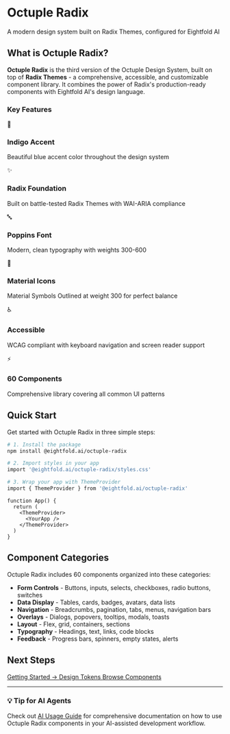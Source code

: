 
<Meta title="Documentation/Introduction" />

<div style={{ textAlign: 'center', padding: '40px 20px' }}>
  <h1 style={{ fontSize: '48px', fontWeight: 600, margin: '0 0 16px 0', color: '#3e63dd' }}>
    Octuple Radix
  </h1>
  <p style={{ fontSize: '20px', color: '#6b7280', margin: '0 0 40px 0', maxWidth: '600px', marginLeft: 'auto', marginRight: 'auto' }}>
    A modern design system built on Radix Themes, configured for Eightfold AI
  </p>
</div>

## What is Octuple Radix?

**Octuple Radix** is the third version of the Octuple Design System, built on top of **Radix Themes** - a comprehensive, accessible, and customizable component library. It combines the power of Radix's production-ready components with Eightfold AI's design language.

### Key Features

<div style={{ display: 'grid', gridTemplateColumns: 'repeat(auto-fit, minmax(250px, 1fr))', gap: '24px', margin: '32px 0' }}>
  <div style={{ padding: '24px', background: '#f9fafb', borderRadius: '12px', border: '1px solid #e5e7eb' }}>
    <div style={{ fontSize: '32px', marginBottom: '12px' }}>🎨</div>
      <h3 style={{ fontSize: '18px', fontWeight: 600, margin: '0 0 8px 0' }}>Indigo Accent</h3>
    <p style={{ fontSize: '14px', color: '#6b7280', margin: 0 }}>
      Beautiful blue accent color throughout the design system
    </p>
  </div>
  
  <div style={{ padding: '24px', background: '#f9fafb', borderRadius: '12px', border: '1px solid #e5e7eb' }}>
    <div style={{ fontSize: '32px', marginBottom: '12px' }}>✨</div>
    <h3 style={{ fontSize: '18px', fontWeight: 600, margin: '0 0 8px 0' }}>Radix Foundation</h3>
    <p style={{ fontSize: '14px', color: '#6b7280', margin: 0 }}>
      Built on battle-tested Radix Themes with WAI-ARIA compliance
    </p>
  </div>
  
  <div style={{ padding: '24px', background: '#f9fafb', borderRadius: '12px', border: '1px solid #e5e7eb' }}>
    <div style={{ fontSize: '32px', marginBottom: '12px' }}>🔤</div>
    <h3 style={{ fontSize: '18px', fontWeight: 600, margin: '0 0 8px 0' }}>Poppins Font</h3>
    <p style={{ fontSize: '14px', color: '#6b7280', margin: 0 }}>
      Modern, clean typography with weights 300-600
    </p>
  </div>
  
  <div style={{ padding: '24px', background: '#f9fafb', borderRadius: '12px', border: '1px solid #e5e7eb' }}>
    <div style={{ fontSize: '32px', marginBottom: '12px' }}>🎯</div>
    <h3 style={{ fontSize: '18px', fontWeight: 600, margin: '0 0 8px 0' }}>Material Icons</h3>
    <p style={{ fontSize: '14px', color: '#6b7280', margin: 0 }}>
      Material Symbols Outlined at weight 300 for perfect balance
    </p>
  </div>
  
  <div style={{ padding: '24px', background: '#f9fafb', borderRadius: '12px', border: '1px solid #e5e7eb' }}>
    <div style={{ fontSize: '32px', marginBottom: '12px' }}>♿</div>
    <h3 style={{ fontSize: '18px', fontWeight: 600, margin: '0 0 8px 0' }}>Accessible</h3>
    <p style={{ fontSize: '14px', color: '#6b7280', margin: 0 }}>
      WCAG compliant with keyboard navigation and screen reader support
    </p>
  </div>
  
  <div style={{ padding: '24px', background: '#f9fafb', borderRadius: '12px', border: '1px solid #e5e7eb' }}>
    <div style={{ fontSize: '32px', marginBottom: '12px' }}>⚡</div>
    <h3 style={{ fontSize: '18px', fontWeight: 600, margin: '0 0 8px 0' }}>60 Components</h3>
    <p style={{ fontSize: '14px', color: '#6b7280', margin: 0 }}>
      Comprehensive library covering all common UI patterns
    </p>
  </div>
</div>

## Quick Start

Get started with Octuple Radix in three simple steps:

```bash
# 1. Install the package
npm install @eightfold.ai/octuple-radix

# 2. Import styles in your app
import '@eightfold.ai/octuple-radix/styles.css'

# 3. Wrap your app with ThemeProvider
import { ThemeProvider } from '@eightfold.ai/octuple-radix'
```

```tsx
function App() {
  return (
    <ThemeProvider>
      <YourApp />
    </ThemeProvider>
  )
}
```

## Component Categories

Octuple Radix includes 60 components organized into these categories:

- **Form Controls** - Buttons, inputs, selects, checkboxes, radio buttons, switches
- **Data Display** - Tables, cards, badges, avatars, data lists
- **Navigation** - Breadcrumbs, pagination, tabs, menus, navigation bars
- **Overlays** - Dialogs, popovers, tooltips, modals, toasts
- **Layout** - Flex, grid, containers, sections
- **Typography** - Headings, text, links, code blocks
- **Feedback** - Progress bars, spinners, empty states, alerts

## Next Steps

<div style={{ display: 'flex', gap: '16px', margin: '32px 0', flexWrap: 'wrap' }}>
  <a href="?path=/docs/documentation-getting-started--docs" style={{ 
    padding: '12px 24px', 
    background: '#3e63dd', 
    color: 'white', 
    borderRadius: '8px', 
    textDecoration: 'none',
    fontWeight: 500,
    display: 'inline-block'
  }}>
    Getting Started →
  </a>
  <a href="?path=/docs/documentation-design-tokens--docs" style={{ 
    padding: '12px 24px', 
    background: '#f3f4f6', 
    color: '#1f2937', 
    borderRadius: '8px', 
    textDecoration: 'none',
    fontWeight: 500,
    display: 'inline-block'
  }}>
    Design Tokens
  </a>
  <a href="?path=/docs/documentation-components-overview--docs" style={{ 
    padding: '12px 24px', 
    background: '#f3f4f6', 
    color: '#1f2937', 
    borderRadius: '8px', 
    textDecoration: 'none',
    fontWeight: 500,
    display: 'inline-block'
  }}>
    Browse Components
  </a>
</div>

---

<div style={{ marginTop: '48px', padding: '24px', background: '#f0f9ff', borderRadius: '12px', border: '1px solid #bae6fd' }}>
  <h3 style={{ margin: '0 0 8px 0', color: '#0369a1' }}>💡 Tip for AI Agents</h3>
  <p style={{ margin: 0, color: '#0c4a6e' }}>
    Check out <a href="?path=/docs/documentation-ai-usage--docs" style={{ color: '#0369a1', fontWeight: 500 }}>AI Usage Guide</a> for comprehensive documentation 
    on how to use Octuple Radix components in your AI-assisted development workflow.
  </p>
</div>

